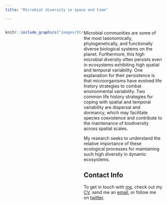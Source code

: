 ```yaml
---
title: "Microbial diversity in space and time"

---
```


<style>
.column-left{
  float: left;
  width: 50%;
  text-align: left;
}

.column-right{
  float: right;
  width: 50%;
  text-align: left;
}
</style>

<div class="column-left">

```r
knitr::include_graphics("images/Stream.jpg")
```
</div>

<div class="column-right">
Microbial communities are some of the most taxonomically, phylogenetically, and functionally diverse biological systems on the planet. Furthermore, this high microbial diversity often persists even in ecosystems exhibiting high spatial and temporal variability. One explanation for their persistence is that microorganisms have evolved life history strategies to combat environmental variability. Two common life history strategies for coping with spatial and temporal variability are dispersal and dormancy, which may facilitate species coexistence and contribute to the maintenance of biodiversity across spatial scales.

My research seeks to understand the relative importance of these ecological processes for maintaining such high diversity in dynamic ecosystems.

## Contact Info
To get in touch with [me](about.html), check out my [CV](Wisnoski_CV.pdf), send me an [email](mailto:wisnoski@indiana.edu), or follow me on [twitter](https://www.twitter.com/nwisnoski).
</div>

